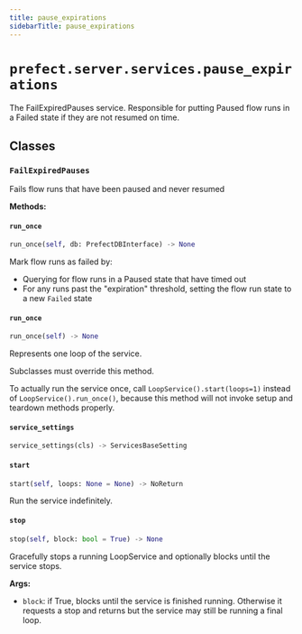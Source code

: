 ```yaml
---
title: pause_expirations
sidebarTitle: pause_expirations
---
```


# `prefect.server.services.pause_expirations`



The FailExpiredPauses service. Responsible for putting Paused flow runs in a Failed state if they are not resumed on time.


## Classes

### `FailExpiredPauses` <sup><a href="https://github.com/prefecthq/prefect/blob/main/src/prefect/server/services/pause_expirations.py#L23" target="_blank"><Icon icon="github" style="width: 14px; height: 14px;" /></a></sup>


Fails flow runs that have been paused and never resumed


**Methods:**

#### `run_once` <sup><a href="https://github.com/prefecthq/prefect/blob/main/src/prefect/server/services/pause_expirations.py#L43" target="_blank"><Icon icon="github" style="width: 14px; height: 14px;" /></a></sup>

```python
run_once(self, db: PrefectDBInterface) -> None
```

Mark flow runs as failed by:

- Querying for flow runs in a Paused state that have timed out
- For any runs past the "expiration" threshold, setting the flow run state to a
  new `Failed` state


#### `run_once` <sup><a href="https://github.com/prefecthq/prefect/blob/main/src/prefect/server/services/base.py#L329" target="_blank"><Icon icon="github" style="width: 14px; height: 14px;" /></a></sup>

```python
run_once(self) -> None
```

Represents one loop of the service.

Subclasses must override this method.

To actually run the service once, call `LoopService().start(loops=1)`
instead of `LoopService().run_once()`, because this method will not invoke setup
and teardown methods properly.


#### `service_settings` <sup><a href="https://github.com/prefecthq/prefect/blob/main/src/prefect/server/services/pause_expirations.py#L29" target="_blank"><Icon icon="github" style="width: 14px; height: 14px;" /></a></sup>

```python
service_settings(cls) -> ServicesBaseSetting
```

#### `start` <sup><a href="https://github.com/prefecthq/prefect/blob/main/src/prefect/server/services/base.py#L211" target="_blank"><Icon icon="github" style="width: 14px; height: 14px;" /></a></sup>

```python
start(self, loops: None = None) -> NoReturn
```

Run the service indefinitely.


#### `stop` <sup><a href="https://github.com/prefecthq/prefect/blob/main/src/prefect/server/services/base.py#L291" target="_blank"><Icon icon="github" style="width: 14px; height: 14px;" /></a></sup>

```python
stop(self, block: bool = True) -> None
```

Gracefully stops a running LoopService and optionally blocks until the
service stops.

**Args:**
- `block`: if True, blocks until the service is
finished running. Otherwise it requests a stop and returns but
the service may still be running a final loop.

